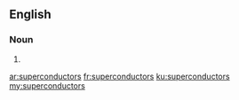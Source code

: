 ==English==

===Noun===
{{head|en}}

# {{plural of|superconductor}}

[[ar:superconductors]]
[[fr:superconductors]]
[[ku:superconductors]]
[[my:superconductors]]